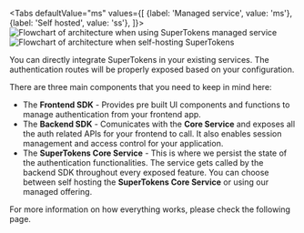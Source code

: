

<Tabs defaultValue="ms"
values={[
{label: 'Managed service', value: 'ms'},
{label: 'Self hosted', value: 'ss'},
]}>
<TabItem value="ms">
<img src="/img/architecture/managed_service_without_dashboard.png" alt="Flowchart of architecture when using SuperTokens managed service" />
</TabItem>
<TabItem value="ss">
<img src="/img/architecture/self_hosted_without_dashboard.png" alt="Flowchart of architecture when self-hosting SuperTokens" />
</TabItem>
</Tabs>


You can directly integrate SuperTokens in your existing services. The authentication routes will be properly exposed based on your configuration.

There are three main components that you need to keep in mind here:
- The **Frontend SDK** - Provides pre built UI components and functions to manage authentication from your frontend app.
- The **Backend SDK** - Comunicates with the **Core Service** and exposes all the auth related APIs for your frontend to call. It also enables session management and access control for your application.
- The **SuperTokens Core Service** - This is where we persist the state of the authentication functionalities. The service gets called by the backend SDK throughout every exposed feature. You can choose between self hosting the **SuperTokens Core Service** or using our managed offering. 

For more information on how everything works, please check the following <GuideRecipeLink link="architecture">page</GuideRecipeLink>.


